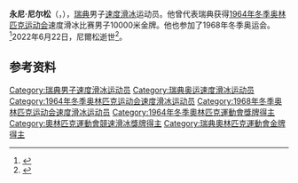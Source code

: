 {{NoteTA
| G1 = Sports
| G2 = PP
}}
{{最近逝世|time=2022-06-22}}
{{Infobox speed skater
| name           = 永尼·尼尔松<br>Jonny Nilsson
| image          = Jonny Nilsson 1962.jpg
| image_size     = 210px
| caption        = 攝於1962年
| birth_name     = Erling Martin Jonny Nilsson
| birth_date     = {{birth date|1943|02|09|df=y}}
| birth_place    = {{SWE}}[[哥德堡|哥德堡]]
| death_date     = {{death date and age|2022|06|22|1943|02|09|df=y}}
| death_place    =
| headercolor    = #B0C4DE
| height         = {{convert|1.80|m|ftin|abbr=on}}
| weight         = {{convert|71|kg|lb|abbr=on}}
| sport          = [[Speed_skating|Speed skating]]
| club           = Bofors Cykelklubb<br>IK Wega, Göteborg
| pb             = 500公尺：42.2（1966）<br>1000公尺：1:33.1（1969）<br>1500公尺：2:08.2（1966）<br>3000公尺：4:27.3（1963）<br>5000公尺：7:32.9（1968）<br>10000公尺：15:33.0（1963）
| alma_mater     =
| show-medals    = yes
| medaltemplates = 
{{MedalCountry|{{SWE}}}}
{{MedalCompetition|Olympic Games}}
{{MedalGold|[[1964年冬季奧林匹克運動會|1964 因斯布魯克]] | 10000公尺}}
{{MedalCompetition|世界錦標賽}}
{{MedalGold|{{le|世界男子全能競速滑冰錦標賽|World Allround Speed Skating Championships for Men|1963 輕井澤}}|全能}}
{{MedalBronze|{{le|世界男子全能競速滑冰錦標賽|World Allround Speed Skating Championships for Men|1966 哥德堡}}|全能}}
}}
'''永尼·尼尔松'''（{{lang-sv|Jonny Nilsson}}，{{bd|1943年|2月9日|2022年|6月22日|catIdx=Nilsson}}），[[瑞典|瑞典]]男子[[速度滑冰|速度滑冰]]运动员。他曾代表瑞典获得[[1964年冬季奥林匹克运动会|1964年冬季奥林匹克运动会]]速度滑冰比赛男子10000米金牌。他也参加了1968年冬季奥运会。<ref>{{Cite web|title=Jonny NILSSON|url=https://www.olympic.org/jonny-nilsson|accessdate=2021-04-04|work=International Olympic Committee|archive-date=2021-02-08|archive-url=https://web.archive.org/web/20210208110746/https://www.olympic.org/jonny-nilsson|dead-url=no}}</ref>2022年6月22日，尼爾松逝世<ref>{{Cite web |last=Sport |first=S. V. T. |date=2022-06-22 |title=Skridsko: Skridskolegendaren Jonny Nilsson död: ”Den största vi haft inom sporten” |url=https://www.svt.se/sport/skridsko/skridskolegendaren-dod |website=SVT Sport |language=sv |access-date=2022-06-22}}</ref>。

== 参考资料 ==
{{reflist}}

{{奥林匹克运动会速度滑冰比赛男子10000米冠军}}

{{Authority control}}
{{DEFAULTSORT:Nilsson, Jonny}}
[[Category:瑞典男子速度滑冰运动员|Category:瑞典男子速度滑冰运动员]]
[[Category:瑞典奥运速度滑冰运动员|Category:瑞典奥运速度滑冰运动员]]
[[Category:1964年冬季奥林匹克运动会速度滑冰运动员|Category:1964年冬季奥林匹克运动会速度滑冰运动员]]
[[Category:1968年冬季奥林匹克运动会速度滑冰运动员|Category:1968年冬季奥林匹克运动会速度滑冰运动员]]
[[Category:1964年冬季奧林匹克運動會獎牌得主|Category:1964年冬季奧林匹克運動會獎牌得主]]
[[Category:奧林匹克運動會競速滑冰獎牌得主|Category:奧林匹克運動會競速滑冰獎牌得主]]
[[Category:瑞典奧林匹克運動會金牌得主|Category:瑞典奧林匹克運動會金牌得主]]